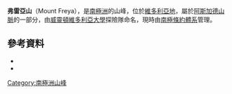 {{multiple issues|
{{expand|time=2016-12-08T09:35:08+00:00}}
{{refimprove|time=2016-12-08T09:35:08+00:00}}
{{update|time=2016-12-08T09:35:08+00:00}}
}}
{{coord|77|36|S|160|51|E|source:GNIS|display=title}}

'''弗雷亞山'''（Mount Freya），是[[南極洲|南極洲]]的山峰，位於[[維多利亞地|維多利亞地]]，屬於[[阿斯加德山脈|阿斯加德山脈]]的一部分，由[[威靈頓維多利亞大學|威靈頓維多利亞大學]]探險隊命名，現時由[[南極條約體系|南極條約體系]]管理。

==參考資料==
*{{cite gnis | type = antarid | id = 5298| name = Freya, Mount | accessdate = 2012-04-09}}
*{{usgs-gazetteer|id=5298|name=Freya, Mount}}

{{DEFAULTSORT:Mount Freya}}
[[Category:南極洲山峰|Category:南極洲山峰]]


{{McMurdoDryValleys-geo-stub}}
